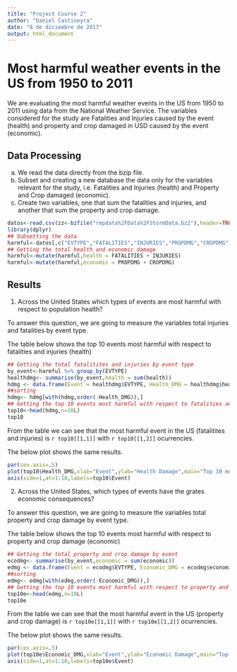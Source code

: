 ```yaml
---
title: "Project Course 2"
author: "Daniel Castineyra"
date: "8 de diciembre de 2017"
output: html_document
---
```

# Most harmful weather events in the US from 1950 to 2011

We are evaluating the most harmful weather events in the US from 1950 to 2011 using data from the National Weather Service. The variables considered for the study are Fatalities and Injuries caused by the event (health) and property and crop damaged in USD caused by the event (economic).


## Data Processing

a. We read the data directly from the bzip file.
b. Subset and creating a new database the data only for the variables relevant for the study, i.e. Fatalities and Injuries (health) and Property and Crop damaged (economic).
c. Create two variables, one that sum the fatalities and injuries, and another that sum the property and crop damage.

```r
datos<-read.csv(zz<-bzfile("repdata%2FData%2FStormData.bz2"),header=TRUE,sep=",")
library(dplyr)
## Subsetting the data
harmful<-datos[,c("EVTYPE","FATALITIES","INJURIES","PROPDMG","CROPDMG")]
## Getting the total health and economic damage
harmful<-mutate(harmful,health = FATALITIES + INJURIES)
harmful<-mutate(harmful,economic = PROPDMG + CROPDMG)
```

## Results

1. Across the United States which types of events are most harmful with respect to population health?

To answer this question, we are going to measure the variables total injuries and fatalities by event type.

The table below shows the top 10 events most harmful with respect to fatalities and injuries (health)

```r
## Getting the total fatalitites and injuries by event type
by_event<-harmful %>% group_by(EVTYPE)
healthdmg<- summarise(by_event,health = sum(health))
hdmg <- data.frame(Event = healthdmg$EVTYPE, Health_DMG = healthdmg$health)
##sorting
hdmg<- hdmg[with(hdmg,order(-Health_DMG)),]
## Getting the top 10 events most harmful with respect to fatalities and injurires
top10<-head(hdmg,n=10L)
top10
```

From the table we can see that the most harmful event in the US (fatalitites and injuries) is `r top10[[1,1]]` with `r top10[[1,2]]` ocurrencies.

The below plot shows the same results.

```r
par(cex.axis=.5)
plot(top10$Health_DMG,xlab="Event",ylab="Health Damage",main="Top 10 most harmful events (Health)",xaxt="n")
axis(side=1,at=1:10,labels=top10$Event)
```

2. Across the United States, which types of events have the grates economic consequences?

To answer this question, we are going to measure the variables total property and crop damage by event type.

The table below shows the top 10 events most harmful with respect to property and crop damage (economic)

```r
## Getting the total property and crop damage by event
ecodmg<- summarise(by_event,economic = sum(economic))
edmg <- data.frame(Event = ecodmg$EVTYPE, Economic_DMG = ecodmg$economic)
##sorting
edmg<- edmg[with(edmg,order(-Economic_DMG)),]
## Getting the top 10 events most harmful with respect to property and crop damage
top10e<-head(edmg,n=10L)
top10e
```

From the table we can see that the most harmful event in the US (property and crop damage) is `r top10e[[1,1]]` with `r top10e[[1,2]]` ocurrencies.

The below plot shows the same results.

```r
par(cex.axis=.5)
plot(top10e$Economic_DMG,xlab="Event",ylab="Economic Damage",main="Top 10 most harmful events (Economic)",xaxt="n")
axis(side=1,at=1:10,labels=top10e$Event)
```
